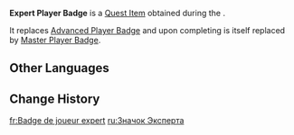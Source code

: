 {{Item Infobox
|id           = 339903
|image        = Item Expert Player Badge.png
|type         = Quest Items
|group        = Player Badges
|quality      = 4
|description  = Those who study the art of playing Genius Invokation TCG and clear the Expert Player Trial match will obtain this Player Badge.<br>Perhaps your attitude at this point is markedly different from when you first began, but you still find new joy in playing&mdash;<br>In willingly putting time into something you find interesting, and in enjoying all that comprises that which you love.
|source1      = [[Ascension Challenge II]]
}}
'''Expert Player Badge''' is a [[Quest Item]] obtained during the {{Quest|Ascension Challenge II}}.

It replaces [[Advanced Player Badge]] and upon completing {{Quest|Ascension Challenge III}} is itself replaced by [[Master Player Badge]].

==Other Languages==
{{Other Languages|default_hidden = 1
|en      = Expert Player Badge
|zhs     = 专家牌手徽章
|zhs_rm  = Zhuānjiā Páishǒu Huīzhāng
|zht     = 專家牌手徽章
|zht_rm  = Zhuānjiā Páishǒu Huīzhāng
|ja      = プロプレイヤーメダル
|ja_rm   = Puro Pureiyaa Medaru
|ko      = 프로 플레이어 배지
|es      = Medalla de {{MC|m=invocador experto|f=invocadora experta}}
|fr      = Badge de {{MC|m=joueur expert|f=joueuse experte}}
|ru      = Значок Эксперта
|th      = ตราผู้เล่นระดับผู้เชี่ยวชาญ
|th_rm   = 
|vi      = Huy Hiệu Bài Thủ Chuyên Nghiệp
|de      = Kartenspielwappen – Kenner
|id      = Lencana Pemain Ahli
|pt      = Emblema de Jogador Especialista
|tr      = Uzman Oyuncu Rozeti
|it      = Distintivo del giocatore esperto
}}

==Change History==
{{Change History|3.3}}

[[fr:Badge de joueur expert]]
[[ru:Значок Эксперта]]
